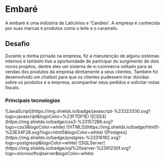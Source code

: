 
# Embaré

A embaré é uma indústria de Laticínios e 'Candies'. A empresa é conhecida por suas
marcas e produtos como o leite e o caramelo.

## Desafio

Durante a minha jornada na empresa, fiz a manutenção de alguns sistemas internos
e também tive a oportunidade de participar do surgimento de dois novos projetos,
dentre eles um sistema de e-commerce voltado para as vendas dos produtos
da empresa diretamente a seus clientes. Também foi desenvolvido um chatbot para que os
clientes pudessem tirar dúvidas sobre os produtos e a empresa, acompanhar seus pedidos e
solicitar notas fiscais.

### Principais tecnologias

<SkillsContainer>
  <SkillRow>
    ![JavaScript](https://img.shields.io/badge/javascript-%23323330.svg?logo=javascript&logoColor=%23F7DF1E)
    ![CSS3](https://img.shields.io/badge/css3-%231572B6.svg?logo=css3&logoColor=white)
    ![HTML5](https://img.shields.io/badge/html5-%23E34F26.svg?logo=html5&logoColor=white)
    ![Postgres](https://img.shields.io/badge/postgres-%23316192.svg?logo=postgresql&logoColor=white)
    ![SQLServer](https://img.shields.io/badge/sql%20server-%2391230f.svg?logo=microsoftsqlserver&logoColor=white)
  </SkillRow>
</SkillsContainer>
